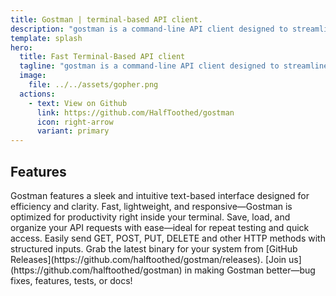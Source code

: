 ```yaml
---
title: Gostman | terminal-based API client.
description: "gostman is a command-line API client designed to streamline the way you create, test, and manage HTTP requests."
template: splash
hero:
  title: Fast Terminal-Based API client
  tagline: "gostman is a command-line API client designed to streamline the way you create, test, and manage HTTP requests."
  image:
    file: ../../assets/gopher.png
  actions:
    - text: View on Github
      link: https://github.com/HalfToothed/gostman
      icon: right-arrow
      variant: primary
---
```



<GithubStar />

## Features

<CardGrid stagger>
  <Card title="Elegant Terminal UI" icon="star">
    Gostman features a sleek and intuitive text-based interface designed for efficiency and clarity.
  </Card>
  <Card title="Powerful API Client" icon="rocket">
    Fast, lightweight, and responsive—Gostman is optimized for productivity right inside your terminal.
  </Card>
  <Card title="Request Management" icon="open-book">
    Save, load, and organize your API requests with ease—ideal for repeat testing and quick access.
  </Card>
  <Card title="Supports RESTful Methods" icon="rocket">
    Easily send GET, POST, PUT, DELETE and other HTTP methods with structured inputs.
  </Card>
  <Card title="Download Gostman" icon="cloud-download">
    Grab the latest binary for your system from 
    [GitHub Releases](https://github.com/halftoothed/gostman/releases).
  </Card>
  <Card title="Contribute" icon="pen">
    [Join us](https://github.com/halftoothed/gostman) in making Gostman better—bug fixes, features, tests, or docs!
  </Card>
</CardGrid>

<About title="Built with ❤️ by Abhishek Patil">

</About>